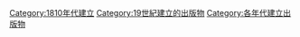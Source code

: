 {{Cat topic in decade|18|8|19|建立的出版物}}

[[Category:1810年代建立|Category:1810年代建立]]
[[Category:19世紀建立的出版物|Category:19世紀建立的出版物]]
[[Category:各年代建立出版物|Category:各年代建立出版物]]